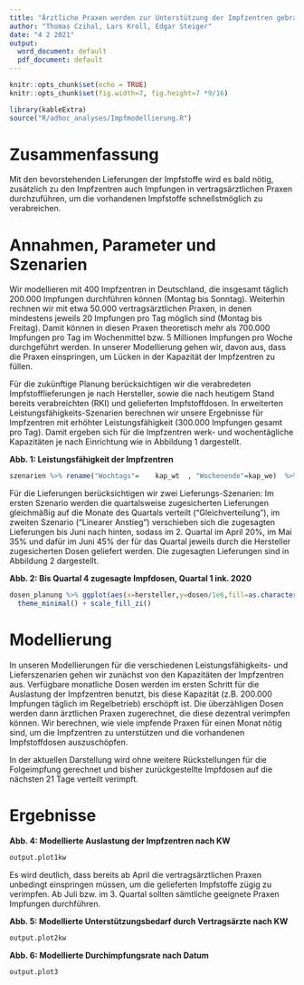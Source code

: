 ```yaml
---
title: "Ärztliche Praxen werden zur Unterstützung der Impfzentren gebraucht"
author: "Thomas Czihal, Lars Kroll, Edgar Steiger"
date: "4 2 2021"
output:
  word_document: default
  pdf_document: default
---
```


```r
knitr::opts_chunk$set(echo = TRUE)
knitr::opts_chunk$set(fig.width=7, fig.height=7 *9/16)
```

```r
library(kableExtra)
source("R/adhoc_analyses/Impfmodellierung.R")
```

# Zusammenfassung

Mit den bevorstehenden Lieferungen der Impfstoffe wird es bald nötig, zusätzlich zu den Impfzentren auch Impfungen in vertragsärztlichen Praxen durchzuführen, um die vorhandenen Impfstoffe schnellstmöglich zu verabreichen.

# Annahmen, Parameter und Szenarien

<!-- Mit den zugelassenen Impfstoffen sind derzeit nur Impfungen an Personen über 18 Jahren möglich.  -->

Wir modellieren mit 400 Impfzentren in Deutschland, die insgesamt täglich 200.000 Impfungen durchführen können (Montag bis Sonntag). Weiterhin rechnen wir mit etwa 50.000 vertragsärztlichen Praxen, in denen mindestens jeweils 20 Impfungen pro Tag möglich sind (Montag bis Freitag). Damit können in diesen Praxen theoretisch mehr als 700.000 Impfungen pro Tag im Wochenmittel bzw. 5 Millionen Impfungen pro Woche durchgeführt werden. In unserer Modellierung gehen wir, davon aus, dass die Praxen einspringen, um Lücken in der Kapazität der Impfzentren zu füllen. 

Für die zukünftige Planung berücksichtigen wir die verabredeten Impfstofflieferungen je nach Hersteller, sowie die nach heutigem Stand bereits verabreichten (RKI) und gelieferten Impfstoffdosen. In erweiterten Leistungsfähigkeits-Szenarien berechnen wir unsere Ergebnisse für Impfzentren mit erhöhter Leistungsfähigkeit (300.000 Impfungen gesamt pro Tag). Damit ergeben sich für die Impfzentren werk- und wochentägliche Kapazitäten je nach Einrichtung wie in Abbildung 1 dargestellt.

**Abb. 1: Leistungsfähigkeit der Impfzentren**

```r
szenarien %>% rename("Wochtags"=	kap_wt	, "Wochenende"=kap_we)  %>% gather(Merkmal,Wert,2:3) %>% ggplot(aes(x=szenario,fill=Merkmal,y=Wert/1000)) + geom_bar(pos="stack",stat="identity") + coord_flip() + theme_minimal() + scale_fill_zi() + labs(x="",y="Anzahl täglicher Impfungen in Tsd.", fill="")
```

Für die Lieferungen berücksichtigen wir zwei Lieferungs-Szenarien: Im ersten Szenario werden die quartalsweise zugesicherten Lieferungen gleichmäßig auf die Monate des Quartals verteilt ("Gleichverteilung"), im zweiten Szenario ("Linearer Anstieg") verschieben sich die zugesagten Lieferungen bis Juni nach hinten, sodass im 2. Quartal im April 20%, im Mai 35% und dafür im Juni 45% der für das Quartal jeweils durch die Hersteller zugesicherten Dosen geliefert werden. Die zugesagten Lieferungen sind in Abbildung 2 dargestellt. 

**Abb. 2: Bis Quartal 4 zugesagte Impfdosen, Quartal 1 ink. 2020**

```r
dosen_planung %>% ggplot(aes(x=hersteller,y=dosen/1e6,fill=as.character(quartal))) + geom_bar(pos="stack",stat="identity") + coord_flip() + labs(x="",y="Mio. Dosen",fill="Quartal") + 
  theme_minimal() + scale_fill_zi()
```


# Modellierung

In unseren Modellierungen für die verschiedenen Leistungsfähigkeits- und Lieferszenarien gehen wir zunächst von den Kapazitäten der Impfzentren aus. Verfügbare monatliche Dosen werden im ersten Schritt für die Auslastung der Impfzentren benutzt, bis diese Kapazität (z.B. 200.000 Impfungen täglich im Regelbetrieb) erschöpft ist. Die überzähligen Dosen werden dann ärztlichen Praxen zugerechnet, die diese dezentral verimpfen können. Wir berechnen, wie viele impfende Praxen für einen Monat nötig sind, um die Impfzentren zu unterstützen und die vorhandenen Impfstoffdosen auszuschöpfen. 

In der aktuellen Darstellung wird ohne weitere Rückstellungen für die Folgeimpfung gerechnet und bisher zurückgestellte Impfdosen auf die nächsten 21 Tage verteilt verimpft.

# Ergebnisse

**Abb. 4: Modellierte Auslastung der Impfzentren nach KW**

```r
output.plot1kw 
```

Es wird deutlich, dass bereits ab April die vertragsärztlichen Praxen unbedingt einspringen müssen, um die gelieferten Impfstoffe zügig zu verimpfen. Ab Juli bzw. im 3. Quartal sollten sämtliche geeignete Praxen Impfungen durchführen.


**Abb. 5: Modellierte Unterstützungsbedarf durch Vertragsärzte nach KW**

```r
output.plot2kw
```
**Abb. 6: Modellierte Durchimpfungsrate nach Datum**

```r
output.plot3
```
